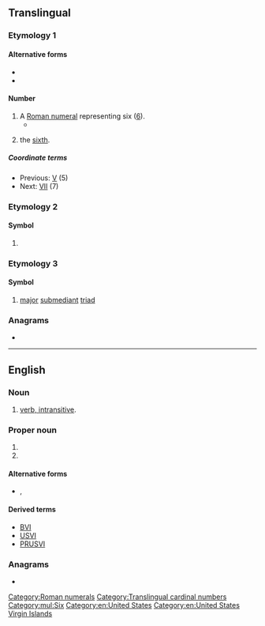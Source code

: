 {{also|vi|Vi|VI|.vi|vì|ví|vị|vĩ|vī|v.i.|v. i.|V.I.|V. I.}}
{{character info|Ⅵ}}
==Translingual==

===Etymology 1===

====Alternative forms====
* {{alter|mul|vi|vj}}
* {{alter|mul|VI.||ordinal}}

====Number====
{{mul-number}}

# A [[Roman numeral]] representing six ([[six|6]]).
#* {{RQ:Schuster Hepaticae|volume=V|page=viii|text=The supplementary bibliography (in Vol. '''VI''') attests to the comprehensiveness of the effort.}}
# {{cln|mul|ordinal numbers}} {{lb|mul|especially in the names of aristocracy}} the [[sixth]].

=====Coordinate terms=====
* Previous: [[V]] (5)
* Next: [[VII]] (7)

[[Category:Roman numerals]]
[[Category:Translingual cardinal numbers]]
[[Category:mul:Six]]

===Etymology 2===

====Symbol====
{{mul-symbol}}

# {{ISO 3166|1|2|United States Virgin Islands}}
#: {{syn|mul|VIR|qq1={{w|ISO 3166-1 alpha-3|alpha-3}}}}

===Etymology 3===

====Symbol====
{{mul-symbol}}

# {{lb|mul|music}} [[major]] [[submediant]] [[triad]]

===Anagrams===
* {{l|mul|IV}}

----

==English==

===Noun===
{{en-noun}}

# [[intransitive verb|verb, intransitive]].

===Proper noun===
{{en-proper-noun}}

# {{abbreviation of|en|Virgin Islands}}
# {{l|mul|VI|gloss=U.S. Virgin Islands}}

====Alternative forms====
* {{sense|Virgin Islands}} {{l|en|V.I.}} , {{l|en|V. I.}}

====Derived terms====
{{sense|Virgin Islands}}
* [[BVI]]
* [[USVI]]
* [[PRUSVI]]

===Anagrams===
* {{anagrams|en|a=iv|IV}}

[[Category:en:United States]]
[[Category:en:United States Virgin Islands]]